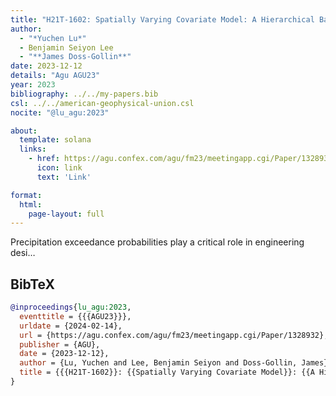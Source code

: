 ```yaml
---
title: "H21T-1602: Spatially Varying Covariate Model: A Hierarchical Bayesian Framework For Precipitation Frequency Analysis In The Gulf Coast"
author:
  - "*Yuchen Lu*"
  - Benjamin Seiyon Lee
  - "**James Doss-Gollin**"
date: 2023-12-12
details: "Agu AGU23"
year: 2023
bibliography: ../../my-papers.bib
csl: ../../american-geophysical-union.csl
nocite: "@lu_agu:2023"

about:
  template: solana
  links:
    - href: https://agu.confex.com/agu/fm23/meetingapp.cgi/Paper/1328932
      icon: link
      text: 'Link'

format:
  html:
    page-layout: full
---
```


Precipitation exceedance probabilities play a critical role in engineering desi...

## BibTeX

```bibtex
@inproceedings{lu_agu:2023,
  eventtitle = {{{AGU23}}},
  urldate = {2024-02-14},
  url = {https://agu.confex.com/agu/fm23/meetingapp.cgi/Paper/1328932},
  publisher = {AGU},
  date = {2023-12-12},
  author = {Lu, Yuchen and Lee, Benjamin Seiyon and Doss-Gollin, James},
  title = {{{H21T-1602}}: {{Spatially Varying Covariate Model}}: {{A Hierarchical Bayesian Framework}} for {{Precipitation Frequency Analysis}} in the {{Gulf Coast}}},
}
```